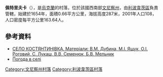 {{coord|49|25|14|N|28|50|17|E|scale:30000|display=title}}

'''佩特里夫卡'''（{{lang-uk|Петрівка}}），是[[烏克蘭|烏克蘭]]的村落，位於該國西南部[[文尼察州|文尼察州]]，由[[利波韋茨區|利波韋茨區]]負責管轄，始建於1654年，面積0.66平方公里，海拔高度287米，2001年人口108，人口密度每平方公里163.64人。

==參考資料==
* [http://who-is-who.com.ua/bookmaket/Msuvinuhuna/68/320/4.html СЕЛО КОСТЯНТИНІВКА. Матеріали: В.М. Дубина, М.І. Ящук, [[Роговий_Олександр_Іванович|О.І. Роговий]], С. Лукаш, В.В. Семенюк, Б.В. Мельник]{{dead link|date=2017年11月 |bot=InternetArchiveBot |fix-attempted=yes }}
* [http://weather.in.ua/ua/vinnickaja/20143 Погода в селі] {{Wayback|url=http://weather.in.ua/ua/vinnickaja/20143 |date=20111220114403 }}

[[Category:文尼察州村落|Category:文尼察州村落]]
[[Category:利波韋茨區村落|Category:利波韋茨區村落]]


{{Vinnytsia-geo-stub}}